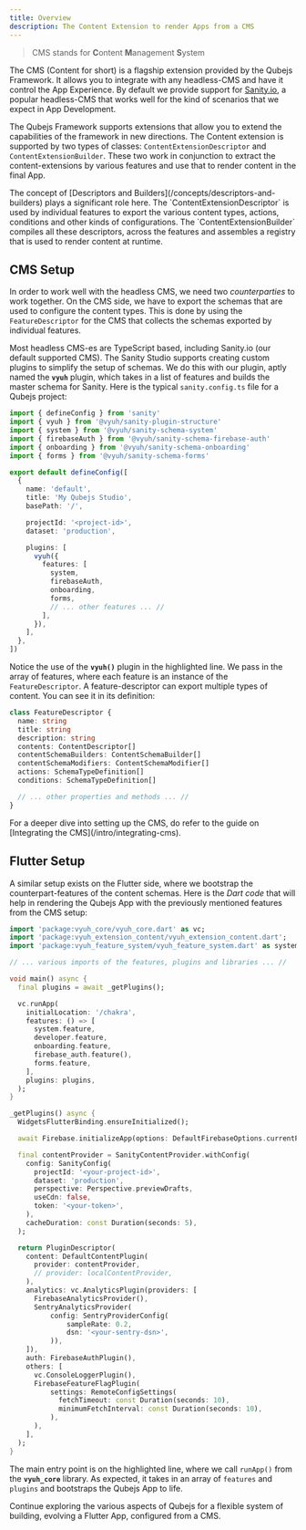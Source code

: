 ```yaml
---
title: Overview
description: The Content Extension to render Apps from a CMS
---
```



> CMS stands for **C**ontent **M**anagement **S**ystem

The CMS (Content for short) is a flagship extension provided by the Qubejs
Framework. It allows you to integrate with any headless-CMS and have it control
the App Experience. By default we provide support for
[Sanity.io](https://sanity.io), a popular headless-CMS that works well for the
kind of scenarios that we expect in App Development.

The Qubejs Framework supports extensions that allow you to extend the capabilities
of the framework in new directions. The Content extension is supported by two
types of classes: `ContentExtensionDescriptor` and `ContentExtensionBuilder`.
These two work in conjunction to extract the content-extensions by various
features and use that to render content in the final App.

<Aside>
  The concept of [Descriptors and Builders](/concepts/descriptors-and-builders)
  plays a significant role here. The `ContentExtensionDescriptor` is used by
  individual features to export the various content types, actions, conditions
  and other kinds of configurations. The `ContentExtensionBuilder` compiles all
  these descriptors, across the features and assembles a registry that is used
  to render content at runtime.
</Aside>

## CMS Setup

In order to work well with the headless CMS, we need two _counterparties_ to
work together. On the CMS side, we have to export the schemas that are used to
configure the content types. This is done by using the `FeatureDescriptor` for
the CMS that collects the schemas exported by individual features.&#x20;

Most headless CMS-es are TypeScript based, including Sanity.io (our default
supported CMS). The Sanity Studio supports creating custom plugins to simplify
the setup of schemas. We do this with our plugin, aptly named the **`vyuh`**
plugin, which takes in a list of features and builds the master schema for
Sanity. Here is the typical `sanity.config.ts` file for a Qubejs project:

```typescript showLineNumbers title="sanity.config.ts" {18}
import { defineConfig } from 'sanity'
import { vyuh } from '@vyuh/sanity-plugin-structure'
import { system } from '@vyuh/sanity-schema-system'
import { firebaseAuth } from '@vyuh/sanity-schema-firebase-auth'
import { onboarding } from '@vyuh/sanity-schema-onboarding'
import { forms } from '@vyuh/sanity-schema-forms'

export default defineConfig([
  {
    name: 'default',
    title: 'My Qubejs Studio',
    basePath: '/',

    projectId: '<project-id>',
    dataset: 'production',

    plugins: [
      vyuh({
        features: [
          system,
          firebaseAuth,
          onboarding,
          forms,
          // ... other features ... //
        ],
      }),
    ],
  },
])
```

Notice the use of the **`vyuh()`** plugin in the highlighted line. We pass in
the array of features, where each feature is an instance of the
`FeatureDescriptor`. A feature-descriptor can export multiple types of content.
You can see it in its definition:

```typescript
class FeatureDescriptor {
  name: string
  title: string
  description: string
  contents: ContentDescriptor[]
  contentSchemaBuilders: ContentSchemaBuilder[]
  contentSchemaModifiers: ContentSchemaModifier[]
  actions: SchemaTypeDefinition[]
  conditions: SchemaTypeDefinition[]

  // ... other properties and methods ... //
}
```

<Aside>
 For a deeper dive into setting up the CMS, do refer to
the guide on [Integrating the CMS](/intro/integrating-cms).

</Aside>

## Flutter Setup

A similar setup exists on the Flutter side, where we bootstrap the
counterpart-features of the content schemas. Here is the _Dart code_ that will
help in rendering the Qubejs App with the previously mentioned features from the
CMS setup:

```dart title="lib/main.dart" {10} showLineNumbers
import 'package:vyuh_core/vyuh_core.dart' as vc;
import 'package:vyuh_extension_content/vyuh_extension_content.dart';
import 'package:vyuh_feature_system/vyuh_feature_system.dart' as system;

// ... various imports of the features, plugins and libraries ... //

void main() async {
  final plugins = await _getPlugins();

  vc.runApp(
    initialLocation: '/chakra',
    features: () => [
      system.feature,
      developer.feature,
      onboarding.feature,
      firebase_auth.feature(),
      forms.feature,
    ],
    plugins: plugins,
  );
}

_getPlugins() async {
  WidgetsFlutterBinding.ensureInitialized();

  await Firebase.initializeApp(options: DefaultFirebaseOptions.currentPlatform);

  final contentProvider = SanityContentProvider.withConfig(
    config: SanityConfig(
      projectId: '<your-project-id>',
      dataset: 'production',
      perspective: Perspective.previewDrafts,
      useCdn: false,
      token: '<your-token>',
    ),
    cacheDuration: const Duration(seconds: 5),
  );

  return PluginDescriptor(
    content: DefaultContentPlugin(
      provider: contentProvider,
      // provider: localContentProvider,
    ),
    analytics: vc.AnalyticsPlugin(providers: [
      FirebaseAnalyticsProvider(),
      SentryAnalyticsProvider(
          config: SentryProviderConfig(
              sampleRate: 0.2,
              dsn: '<your-sentry-dsn>',
          )),
    ]),
    auth: FirebaseAuthPlugin(),
    others: [
      vc.ConsoleLoggerPlugin(),
      FirebaseFeatureFlagPlugin(
          settings: RemoteConfigSettings(
            fetchTimeout: const Duration(seconds: 10),
            minimumFetchInterval: const Duration(seconds: 10),
          ),
      ),
    ],
  );
}

```

The main entry point is on the highlighted line, where we call `runApp()` from
the **`vyuh_core`** library. As expected, it takes in an array of `features` and
`plugins` and bootstraps the Qubejs App to life.

Continue exploring the various aspects of Qubejs for a flexible system of
building, evolving a Flutter App, configured from a CMS.
